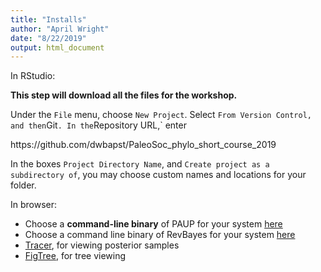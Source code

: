 ```yaml
---
title: "Installs"
author: "April Wright"
date: "8/22/2019"
output: html_document
---
```

In RStudio:

**This step will download all the files for the workshop.**

Under the `File` menu, choose `New Project`. Select `From Version Control, and then
`Git`. In the `Repository URL,` enter

https://github.com/dwbapst/PaleoSoc_phylo_short_course_2019

In the boxes `Project Directory Name`, and `Create project as a subdirectory of`,
you may choose custom names and locations for your folder.

In browser:

- Choose a __command-line binary__ of PAUP for your system [here](http://phylosolutions.com/paup-test/)
- Choose a command line binary of RevBayes for your system [here](https://revbayes.github.io/software)
- [Tracer](http://tree.bio.ed.ac.uk/software/tracer/), for viewing posterior samples
- [FigTree](http://tree.bio.ed.ac.uk/software/figtree/), for tree viewing
